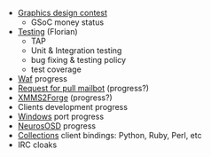 * [[Proposed Graphic Competition|Graphics design contest]]
** GSoC money status
* [[Testing]] (Florian)
** TAP
** Unit & Integration testing
** bug fixing & testing policy
** test coverage
* [[Waf]] progress
* [[Request for pull mailbot]] (progress?)
* [[XMMS2Forge]] (progress?)
* Clients development progress
* [[Windows]] port progress
* [[NeurosOSD]] progress
* [[Collections]] client bindings: Python, Ruby, Perl, etc
* IRC cloaks